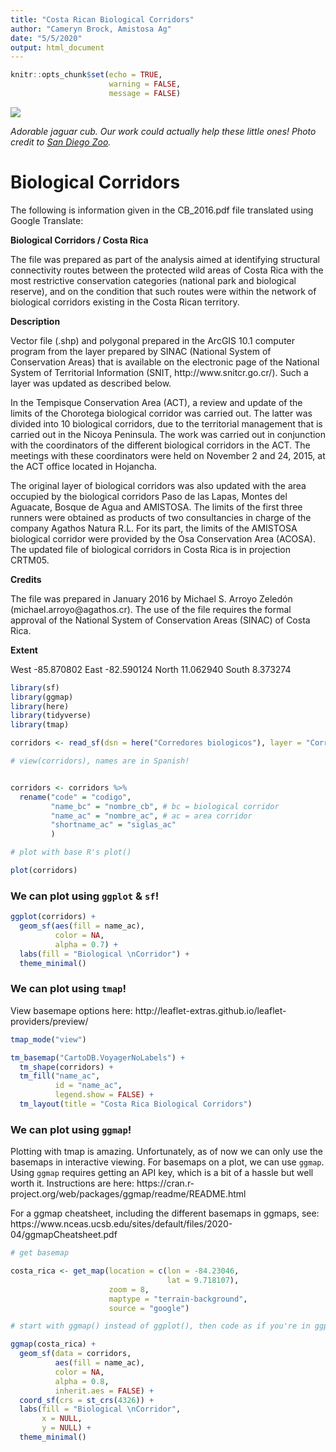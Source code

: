 ```yaml
---
title: "Costa Rican Biological Corridors"
author: "Cameryn Brock, Amistosa Ag"
date: "5/5/2020"
output: html_document
---
```


```r
knitr::opts_chunk$set(echo = TRUE,
                      warning = FALSE,
                      message = FALSE)
```

![](jaguar-cub-sd-zoo.jpg)


*Adorable jaguar cub. Our work could actually help these little ones! Photo credit to [San Diego Zoo](https://kids.sandiegozoo.org/animals/jaguar).*

# Biological Corridors

The following is information given in the CB_2016.pdf file translated using Google Translate:

**Biological Corridors / Costa Rica**

The file was prepared as part of the analysis aimed at identifying structural connectivity routes between the protected wild areas of Costa Rica with the most restrictive conservation categories (national park and biological reserve), and on the condition that such routes were within the network of biological corridors existing in the Costa Rican territory.

**Description**

Vector file (.shp) and polygonal prepared in the ArcGIS 10.1 computer program from the layer prepared by SINAC (National System of Conservation Areas) that is available on the electronic page of the National System of Territorial Information (SNIT, http://www.snitcr.go.cr/). Such a layer was updated as described below.

In the Tempisque Conservation Area (ACT), a review and update of the limits of the Chorotega biological corridor was carried out. The latter was divided into 10 biological corridors, due to the territorial management that is carried out in the Nicoya Peninsula. The work was carried out in conjunction with the coordinators of the different biological corridors in the ACT. The meetings with these coordinators were held on November 2 and 24, 2015, at the ACT office located in Hojancha.

The original layer of biological corridors was also updated with the area occupied by the biological corridors Paso de las Lapas, Montes del Aguacate, Bosque de Agua and AMISTOSA. The limits of the first three runners were obtained as products of two consultancies in charge of the company Agathos Natura R.L. For its part, the limits of the AMISTOSA biological corridor were provided by the Osa Conservation Area (ACOSA). The updated file of biological corridors in Costa Rica is in projection CRTM05.

**Credits**

The file was prepared in January 2016 by Michael S. Arroyo Zeledón (michael.arroyo@agathos.cr).
The use of the file requires the formal approval of the National System of Conservation Areas (SINAC) of Costa Rica.

**Extent**

West -85.870802 East -82.590124 North 11.062940 South 8.373274


```r

library(sf)
library(ggmap)
library(here)
library(tidyverse)
library(tmap)

```

```r

corridors <- read_sf(dsn = here("Corredores biologicos"), layer = "Corredores_Biologicos")

# view(corridors), names are in Spanish! 


corridors <- corridors %>% 
  rename("code" = "codigo",
         "name_bc" = "nombre_cb", # bc = biological corridor
         "name_ac" = "nombre_ac", # ac = area corridor
         "shortname_ac" = "siglas_ac"
         )

# plot with base R's plot()

plot(corridors)

```

### We can plot using `ggplot` & `sf`!

```r

ggplot(corridors) + 
  geom_sf(aes(fill = name_ac),
          color = NA,
          alpha = 0.7) + 
  labs(fill = "Biological \nCorridor") + 
  theme_minimal()

```

### We can plot using `tmap`!

View basemape options here: http://leaflet-extras.github.io/leaflet-providers/preview/

```r

tmap_mode("view")

tm_basemap("CartoDB.VoyagerNoLabels") +
  tm_shape(corridors) + 
  tm_fill("name_ac",
          id = "name_ac",
          legend.show = FALSE) +
  tm_layout(title = "Costa Rica Biological Corridors")

```

### We can plot using `ggmap`!

Plotting with tmap is amazing. Unfortunately, as of now we can only use the basemaps in interactive viewing. For basemaps on a plot, we can use `ggmap`. Using `ggmap` requires getting an API key, which is a bit of a hassle but well worth it. Instructions are here: https://cran.r-project.org/web/packages/ggmap/readme/README.html

For a ggmap cheatsheet, including the different basemaps in ggmaps, see: https://www.nceas.ucsb.edu/sites/default/files/2020-04/ggmapCheatsheet.pdf

```r

# get basemap

costa_rica <- get_map(location = c(lon = -84.23046,
                                   lat = 9.718107),
                      zoom = 8,
                      maptype = "terrain-background",
                      source = "google")

# start with ggmap() instead of ggplot(), then code as if you're in ggplot!

ggmap(costa_rica) +
  geom_sf(data = corridors,
          aes(fill = name_ac),
          color = NA,
          alpha = 0.8,
          inherit.aes = FALSE) + 
  coord_sf(crs = st_crs(4326)) +
  labs(fill = "Biological \nCorridor",
       x = NULL,
       y = NULL) + 
  theme_minimal()
  

```

